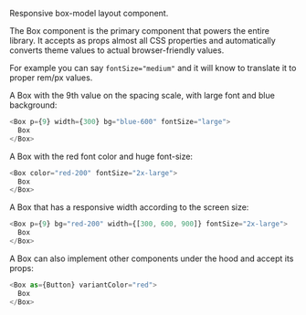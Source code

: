 Responsive box-model layout component.

The Box component is the primary component that powers the entire library. It accepts as props
almost all CSS properties and automatically converts theme values to actual browser-friendly values.

For example you can say `fontSize="medium"` and it will know to translate it to proper rem/px values.

A Box with the 9th value on the spacing scale, with large font and blue background:

```typescript jsx
<Box p={9} width={300} bg="blue-600" fontSize="large">
  Box
</Box>
```

A Box with the red font color and huge font-size:

```typescript jsx
<Box color="red-200" fontSize="2x-large">
  Box
</Box>
```

A Box that has a responsive width according to the screen size:

```typescript jsx
<Box p={9} bg="red-200" width={[300, 600, 900]} fontSize="2x-large">
  Box
</Box>
```

A Box can also implement other components under the hood and accept its props:

```typescript jsx
<Box as={Button} variantColor="red">
  Box
</Box>
```
